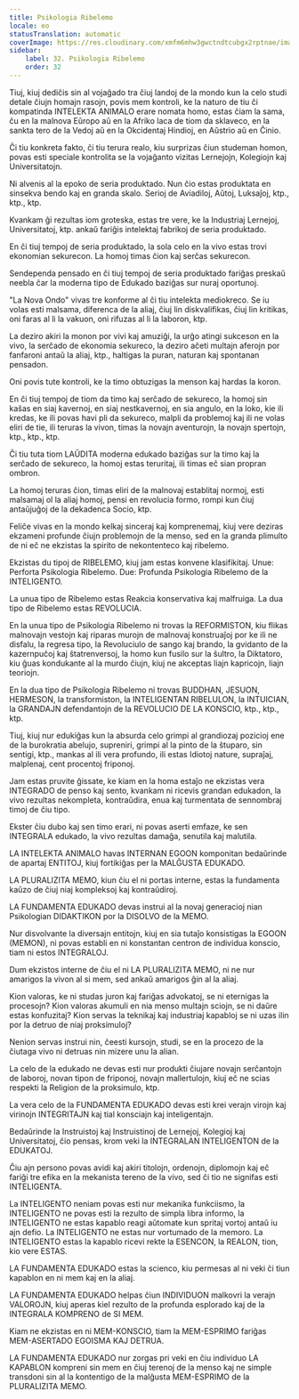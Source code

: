```yaml
---
title: Psikologia Ribelemo
locale: eo
statusTranslation: automatic
coverImage: https://res.cloudinary.com/xmfm6mhw3gwctndtcubgx2rptnae/image/upload/v1740337243/small_cover_educacion_fundamental_a051170f1c.webp
sidebar:
    label: 32. Psikologia Ribelemo
    order: 32
---
```

Tiuj, kiuj dediĉis sin al vojaĝado tra ĉiuj landoj de la mondo kun la celo studi detale ĉiujn homajn rasojn, povis mem kontroli, ke la naturo de tiu ĉi kompatinda INTELEKTA ANIMALO erare nomata homo, estas ĉiam la sama, ĉu en la malnova Eŭropo aŭ en la Afriko laca de tiom da sklaveco, en la sankta tero de la Vedoj aŭ en la Okcidentaj Hindioj, en Aŭstrio aŭ en Ĉinio.

Ĉi tiu konkreta fakto, ĉi tiu terura realo, kiu surprizas ĉiun studeman homon, povas esti speciale kontrolita se la vojaĝanto vizitas Lernejojn, Kolegiojn kaj Universitatojn.

Ni alvenis al la epoko de seria produktado. Nun ĉio estas produktata en sinsekva bendo kaj en granda skalo. Serioj de Aviadiloj, Aŭtoj, Luksaĵoj, ktp., ktp., ktp.

Kvankam ĝi rezultas iom groteska, estas tre vere, ke la Industriaj Lernejoj, Universitatoj, ktp. ankaŭ fariĝis intelektaj fabrikoj de seria produktado.

En ĉi tiuj tempoj de seria produktado, la sola celo en la vivo estas trovi ekonomian sekurecon. La homoj timas ĉion kaj serĉas sekurecon.

Sendependa pensado en ĉi tiuj tempoj de seria produktado fariĝas preskaŭ neebla ĉar la moderna tipo de Edukado baziĝas sur nuraj oportunoj.

"La Nova Ondo" vivas tre konforme al ĉi tiu intelekta mediokreco. Se iu volas esti malsama, diferenca de la aliaj, ĉiuj lin diskvalifikas, ĉiuj lin kritikas, oni faras al li la vakuon, oni rifuzas al li la laboron, ktp.

La deziro akiri la monon por vivi kaj amuziĝi, la urĝo atingi sukceson en la vivo, la serĉado de ekonomia sekureco, la deziro aĉeti multajn aferojn por fanfaroni antaŭ la aliaj, ktp., haltigas la puran, naturan kaj spontanan pensadon.

Oni povis tute kontroli, ke la timo obtuzigas la menson kaj hardas la koron.

En ĉi tiuj tempoj de tiom da timo kaj serĉado de sekureco, la homoj sin kaŝas en siaj kavernoj, en siaj nestkavernoj, en sia angulo, en la loko, kie ili kredas, ke ili povas havi pli da sekureco, malpli da problemoj kaj ili ne volas eliri de tie, ili teruras la vivon, timas la novajn aventurojn, la novajn spertojn, ktp., ktp., ktp.

Ĉi tiu tuta tiom LAŬDITA moderna edukado baziĝas sur la timo kaj la serĉado de sekureco, la homoj estas teruritaj, ili timas eĉ sian propran ombron.

La homoj teruras ĉion, timas eliri de la malnovaj establitaj normoj, esti malsamaj ol la aliaj homoj, pensi en revolucia formo, rompi kun ĉiuj antaŭjuĝoj de la dekadenca Socio, ktp.

Feliĉe vivas en la mondo kelkaj sinceraj kaj komprenemaj, kiuj vere deziras ekzameni profunde ĉiujn problemojn de la menso, sed en la granda plimulto de ni eĉ ne ekzistas la spirito de nekontenteco kaj ribelemo.

Ekzistas du tipoj de RIBELEMO, kiuj jam estas konvene klasifikitaj. Unue: Perforta Psikologia Ribelemo. Due: Profunda Psikologia Ribelemo de la INTELIGENTO.

La unua tipo de Ribelemo estas Reakcia konservativa kaj malfruiga. La dua tipo de Ribelemo estas REVOLUCIA.

En la unua tipo de Psikologia Ribelemo ni trovas la REFORMISTON, kiu flikas malnovajn vestojn kaj riparas murojn de malnovaj konstruaĵoj por ke ili ne disfalu, la regresa tipo, la Revoluciulo de sango kaj brando, la gvidanto de la kazernpuĉoj kaj ŝtatrenversoj, la homo kun fusilo sur la ŝultro, la Diktatoro, kiu ĝuas kondukante al la murdo ĉiujn, kiuj ne akceptas liajn kapricojn, liajn teoriojn.

En la dua tipo de Psikologia Ribelemo ni trovas BUDDHAN, JESUON, HERMESON, la transformiston, la INTELIGENTAN RIBELULON, la INTUICIAN, la GRANDAJN defendantojn de la REVOLUCIO DE LA KONSCIO, ktp., ktp., ktp.

Tiuj, kiuj nur edukiĝas kun la absurda celo grimpi al grandiozaj pozicioj ene de la burokratia abelujo, supreniri, grimpi al la pinto de la ŝtuparo, sin sentigi, ktp., mankas al ili vera profundo, ili estas Idiotoj nature, supraĵaj, malplenaj, cent procentoj friponoj.

Jam estas pruvite ĝissate, ke kiam en la homa estaĵo ne ekzistas vera INTEGRADO de penso kaj sento, kvankam ni ricevis grandan edukadon, la vivo rezultas nekompleta, kontraŭdira, enua kaj turmentata de sennombraj timoj de ĉiu tipo.

Ekster ĉiu dubo kaj sen timo erari, ni povas aserti emfaze, ke sen INTEGRALA edukado, la vivo rezultas damaĝa, senutila kaj malutila.

LA INTELEKTA ANIMALO havas INTERNAN EGOON komponitan bedaŭrinde de apartaj ENTITOJ, kiuj fortikiĝas per la MALĜUSTA EDUKADO.

LA PLURALIZITA MEMO, kiun ĉiu el ni portas interne, estas la fundamenta kaŭzo de ĉiuj niaj kompleksoj kaj kontraŭdiroj.

LA FUNDAMENTA EDUKADO devas instrui al la novaj generacioj nian Psikologian DIDAKTIKON por la DISOLVO de la MEMO.

Nur disvolvante la diversajn entitojn, kiuj en sia tutaĵo konsistigas la EGOON (MEMON), ni povas establi en ni konstantan centron de individua konscio, tiam ni estos INTEGRALOJ.

Dum ekzistos interne de ĉiu el ni LA PLURALIZITA MEMO, ni ne nur amarigos la vivon al si mem, sed ankaŭ amarigos ĝin al la aliaj.

Kion valoras, ke ni studas juron kaj fariĝas advokatoj, se ni eternigas la procesojn? Kion valoras akumuli en nia menso multajn sciojn, se ni daŭre estas konfuzitaj? Kion servas la teknikaj kaj industriaj kapabloj se ni uzas ilin por la detruo de niaj proksimuloj?

Nenion servas instrui nin, ĉeesti kursojn, studi, se en la procezo de la ĉiutaga vivo ni detruas nin mizere unu la alian.

La celo de la edukado ne devas esti nur produkti ĉiujare novajn serĉantojn de laboroj, novan tipon de friponoj, novajn mallertulojn, kiuj eĉ ne scias respekti la Religion de la proksimulo, ktp.

La vera celo de la FUNDAMENTA EDUKADO devas esti krei verajn virojn kaj virinojn INTEGRITAJN kaj tial konsciajn kaj inteligentajn.

Bedaŭrinde la Instruistoj kaj Instruistinoj de Lernejoj, Kolegioj kaj Universitatoj, ĉio pensas, krom veki la INTEGRALAN INTELIGENTON de la EDUKATOJ.

Ĉiu ajn persono povas avidi kaj akiri titolojn, ordenojn, diplomojn kaj eĉ fariĝi tre efika en la mekanista tereno de la vivo, sed ĉi tio ne signifas esti INTELIGENTA.

La INTELIGENTO neniam povas esti nur mekanika funkciismo, la INTELIGENTO ne povas esti la rezulto de simpla libra informo, la INTELIGENTO ne estas kapablo reagi aŭtomate kun spritaj vortoj antaŭ iu ajn defio. La INTELIGENTO ne estas nur vortumado de la memoro. La INTELIGENTO estas la kapablo ricevi rekte la ESENCON, la REALON, tion, kio vere ESTAS.

LA FUNDAMENTA EDUKADO estas la scienco, kiu permesas al ni veki ĉi tiun kapablon en ni mem kaj en la aliaj.

LA FUNDAMENTA EDUKADO helpas ĉiun INDIVIDUON malkovri la verajn VALOROJN, kiuj aperas kiel rezulto de la profunda esplorado kaj de la INTEGRALA KOMPRENO de SI MEM.

Kiam ne ekzistas en ni MEM-KONSCIO, tiam la MEM-ESPRIMO fariĝas MEM-ASERTADO EGOISMA KAJ DETRUA.

LA FUNDAMENTA EDUKADO nur zorgas pri veki en ĉiu individuo LA KAPABLON kompreni sin mem en ĉiuj terenoj de la menso kaj ne simple transdoni sin al la kontentigo de la malĝusta MEM-ESPRIMO de la PLURALIZITA MEMO.

